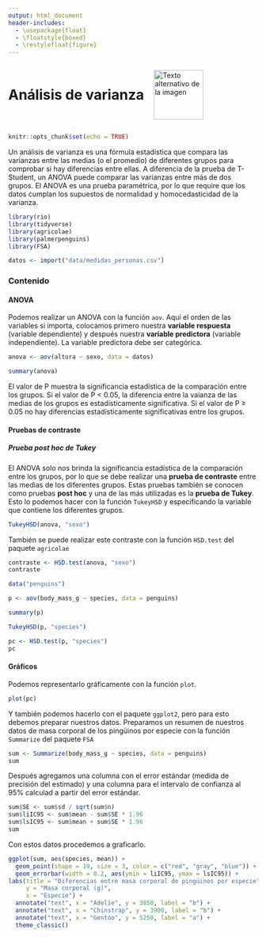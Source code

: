 ```yaml
---
output: html_document
header-includes:
  - \usepackage{float}
  - \floatstyle{boxed}
  - \restylefloat{figure}
---
```


<div style="display:flex; align-items:center;">
  <h1 style="margin:0;">Análisis de varianza</h1>
  <img src="Imagenes/HNBI_LOGO1.jpeg" alt="Texto alternativo de la imagen" style="width:100px; margin-left:20px;">
</div>

```r
knitr::opts_chunk$set(echo = TRUE)
```

Un análisis de varianza es una fórmula estadística que compara las varianzas entre las medias (o el promedio) de diferentes grupos para comprobar si hay diferencias entre ellas.
A diferencia de la prueba de T-Student, un ANOVA puede comparar las varianzas entre más de dos grupos.
El ANOVA es una prueba paramétrica, por lo que require que los datos cumplan los supuestos de normalidad y homocedasticidad de la varianza.

```r
library(rio)
library(tidyverse)
library(agricolae)
library(palmerpenguins)
library(FSA)
```

```r
datos <- import("data/medidas_personas.csv")
```

### Contenido{.tabset .tabset-pills}

#### ANOVA

Podemos realizar un ANOVA con la función `aov`.
Aquí el orden de las variables si importa, colocamos primero nuestra **variable respuesta** (variable dependiente) y después nuestra **variable predictora** (variable independiente). La variable predictora debe ser categórica. 

```r
anova <- aov(altura ~ sexo, data = datos)
```

```r
summary(anova)
```

El valor de P muestra la significancia estadística de la comparación entre los grupos. Si el valor de P < 0.05, la diferencia entre la vaianza de las medias de los grupos es estadísticamente significativa. Si el valor de P ≥ 0.05 no hay diferencias estadísticamente significativas entre los grupos.

#### Pruebas de contraste

##### Prueba post hoc de Tukey

El ANOVA solo nos brinda la significancia estadística de la comparación entre los grupos, por lo que se debe realizar una **prueba de contraste** entre las medias de los diferentes grupos. Estas pruebas también se conocen como pruebas **post hoc** y una de las más utilizadas es la **prueba de Tukey**. Esto lo podemos hacer con la función `TukeyHSD` y especificando la variable que contiene los diferentes grupos.

```r
TukeyHSD(anova, "sexo")
```

También se puede realizar este contraste con la función `HSD.test` del paquete `agricolae`

```r
contraste <- HSD.test(anova, "sexo")
contraste
```

```r
data("penguins")
```

```r
p <- aov(body_mass_g ~ species, data = penguins)
```

```r
summary(p)
```

```r
TukeyHSD(p, "species")
```

```r
pc <- HSD.test(p, "species")
pc
```

#### Gráficos

Podemos representarlo gráficamente con la función `plot`.

```r
plot(pc)
```

Y también podemos hacerlo con el paquete `ggplot2`, pero para esto debemos preparar nuestros datos.
Preparamos un resumen de nuestros datos de masa corporal de los pingüinos por especie con la función `Summarize` del paquete `FSA`

```r
sum <- Summarize(body_mass_g ~ species, data = penguins)
sum
```

Después agregamos una columna con el error estándar (medida de precisión del estimado) y una columna para el intervalo de confianza al 95% calculad a partir del error estándar.

```r
sum$SE <- sum$sd / sqrt(sum$n)
sum$liIC95 <- sum$mean - sum$SE * 1.96
sum$lsIC95 <- sum$mean + sum$SE * 1.96
sum
```

Con estos datos procedemos a graficarlo.

```r
ggplot(sum, aes(species, mean)) +
  geom_point(shape = 19, size = 3, color = c("red", "gray", "blue")) +
  geom_errorbar(width = 0.2, aes(ymin = liIC95, ymax = lsIC95)) +
labs(title = "Diferencias entre masa corporal de pingüinos por especie",
     y = "Masa corporal (g)",
     x = "Especie") +
  annotate("text", x = "Adelie", y = 3850, label = "b") +
  annotate("text", x = "Chinstrap", y = 3900, label = "b") +
  annotate("text", x = "Gentoo", y = 5250, label = "a") +
  theme_classic()
```

